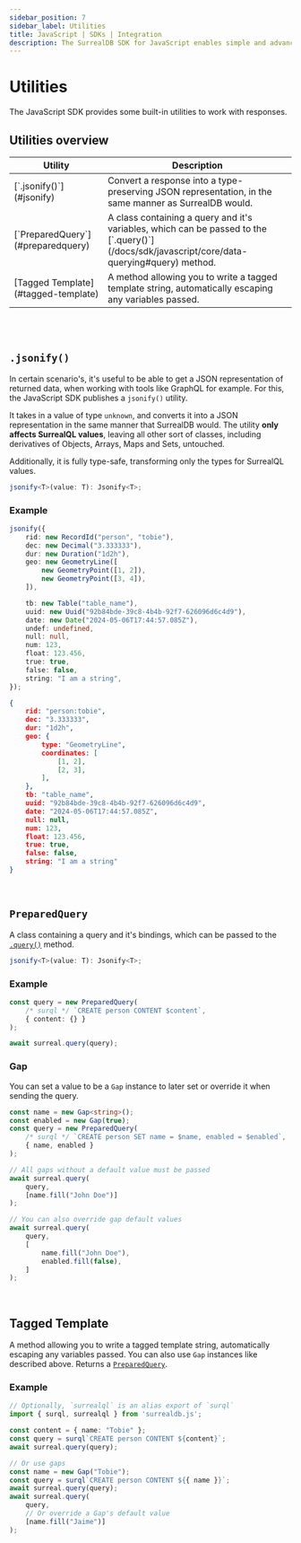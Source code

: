 ```yaml
---
sidebar_position: 7
sidebar_label: Utilities
title: JavaScript | SDKs | Integration
description: The SurrealDB SDK for JavaScript enables simple and advanced querying of a remote or embedded database.
---
```


# Utilities

The JavaScript SDK provides some built-in utilities to work with responses.

## Utilities overview

<table>
    <thead>
        <tr>
            <th colspan="1" scope="col">Utility</th>
            <th colspan="2" scope="col">Description</th>
        </tr>
    </thead>
    <tbody>
        <tr>
            <td colspan="1" scope="row">
                [`.jsonify()`](#jsonify)
            </td>
            <td colspan="2" scope="row">
                Convert a response into a type-preserving JSON representation, in the same manner as SurrealDB would.
            </td>
        </tr>
        <tr>
            <td colspan="1" scope="row">
                [`PreparedQuery`](#preparedquery)
            </td>
            <td colspan="2" scope="row">
                A class containing a query and it's variables, which can be passed to the [`.query()`](/docs/sdk/javascript/core/data-querying#query) method.
            </td>
        </tr>
        <tr>
            <td colspan="1" scope="row">
                [Tagged Template](#tagged-template)
            </td>
            <td colspan="2" scope="row">
                A method allowing you to write a tagged template string, automatically escaping any variables passed.
            </td>
        </tr>
    </tbody>
</table>

<br /><br />

##  `.jsonify()`

In certain scenario's, it's useful to be able to get a JSON representation of returned data, when working with tools like GraphQL for example. For this, the JavaScript SDK publishes a `jsonify()` utility.

It takes in a value of type `unknown`, and converts it into a JSON representation in the same manner that SurrealDB would. The utility **only affects SurrealQL values**, leaving all other sort of classes, including derivatives of Objects, Arrays, Maps and Sets, untouched.

Additionally, it is fully type-safe, transforming only the types for SurrealQL values.

```ts title="Signature"
jsonify<T>(value: T): Jsonify<T>;
```

### Example

```ts
jsonify({
    rid: new RecordId("person", "tobie"),
	dec: new Decimal("3.333333"),
	dur: new Duration("1d2h"),
	geo: new GeometryLine([
		new GeometryPoint([1, 2]),
		new GeometryPoint([3, 4]),
	]),

	tb: new Table("table_name"),
	uuid: new Uuid("92b84bde-39c8-4b4b-92f7-626096d6c4d9"),
	date: new Date("2024-05-06T17:44:57.085Z"),
	undef: undefined,
	null: null,
	num: 123,
	float: 123.456,
	true: true,
	false: false,
	string: "I am a string",
});
```

```json title="Output"
{
    rid: "person:tobie",
    dec: "3.333333",
    dur: "1d2h",
    geo: {
        type: "GeometryLine",
        coordinates: [
            [1, 2],
            [2, 3],
        ],
    },
    tb: "table_name",
    uuid: "92b84bde-39c8-4b4b-92f7-626096d6c4d9",
    date: "2024-05-06T17:44:57.085Z",
    null: null,
    num: 123,
    float: 123.456,
    true: true,
    false: false,
    string: "I am a string"
}
```

<br />

## `PreparedQuery`

A class containing a query and it's bindings, which can be passed to the [`.query()`](/docs/sdk/javascript/core/data-querying#query) method.

```ts title="Signature"
jsonify<T>(value: T): Jsonify<T>;
```

### Example

```ts
const query = new PreparedQuery(
    /* surql */ `CREATE person CONTENT $content`,
    { content: {} }
);

await surreal.query(query);
```

### Gap

You can set a value to be a `Gap` instance to later set or override it when sending the query.

```ts
const name = new Gap<string>();
const enabled = new Gap(true);
const query = new PreparedQuery(
    /* surql */ `CREATE person SET name = $name, enabled = $enabled`,
    { name, enabled }
);

// All gaps without a default value must be passed
await surreal.query(
    query,
    [name.fill("John Doe")]
);

// You can also override gap default values
await surreal.query(
    query,
    [
        name.fill("John Doe"),
        enabled.fill(false),
    ]
);
```

<br />

## Tagged Template

A method allowing you to write a tagged template string, automatically escaping any variables passed. You can also use `Gap` instances like described above. Returns a [`PreparedQuery`](#preparedquery).

### Example

```ts
// Optionally, `surrealql` is an alias export of `surql`
import { surql, surrealql } from 'surrealdb.js';

const content = { name: "Tobie" };
const query = surql`CREATE person CONTENT ${content}`;
await surreal.query(query);

// Or use gaps
const name = new Gap("Tobie");
const query = surql`CREATE person CONTENT ${{ name }}`;
await surreal.query(query);
await surreal.query(
    query,
    // Or override a Gap's default value
    [name.fill("Jaime")]
);
```
